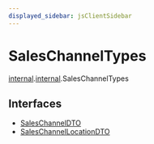 ```yaml
---
displayed_sidebar: jsClientSidebar
---
```



# SalesChannelTypes

[internal](../../admin_discounts/modules/admin_discounts.internal.mdx).[internal](../../internal/modules/admin_discounts.internal.internal-1.mdx).SalesChannelTypes

## Interfaces

- [SalesChannelDTO](../../SalesChannelTypes/interfaces/admin_discounts.internal.internal-1.SalesChannelTypes.SalesChannelDTO.mdx)
- [SalesChannelLocationDTO](../../SalesChannelTypes/interfaces/admin_discounts.internal.internal-1.SalesChannelTypes.SalesChannelLocationDTO.mdx)
